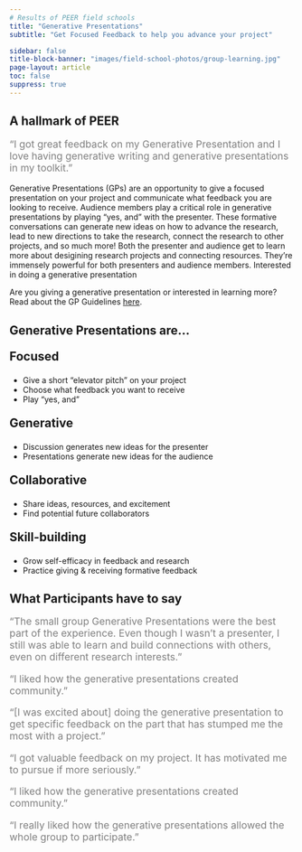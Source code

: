 ```yaml
---
# Results of PEER field schools
title: "Generative Presentations"
subtitle: "Get Focused Feedback to help you advance your project"

sidebar: false
title-block-banner: "images/field-school-photos/group-learning.jpg"
page-layout: article
toc: false
suppress: true
---
```


## A hallmark of PEER
::: {style="font-size: 125%; color: gray;"}
“I got great feedback on my Generative Presentation and I love having generative writing and generative presentations in my toolkit.”
:::

Generative Presentations (GPs) are an opportunity to give a focused presentation on your project and communicate what feedback you are looking to receive. Audience members play a critical role in generative presentations by playing "yes, and" with the presenter. These formative conversations can generate new ideas on how to advance the research, lead to new directions to take the research, connect the research to other projects, and so much more! Both the presenter and audience get to learn more about desigining research projects and connecting resources. They’re immensely powerful for both presenters and audience members. Interested in doing a generative presentation

Are you giving a generative presentation or interested in learning more? Read about the GP Guidelines [here](gen-pres-guidelines.qmd).

## Generative Presentations are...

::: {.quarto-listing .quarto-listing-container-grid .list .grid .quarto-listing-cols-4 .bg-info}

:::{.g-col-1 .card .card-body .text-left .bg-info .border-info}

:::{.bi .bi-search style="font-size: 70px"}

:::
::: {style="font-size: 150%;"}
**Focused**
:::
* Give a short "elevator pitch" on your project
* Choose what feedback you want to receive
* Play "yes, and"
:::

:::{.g-col-1 .card .card-body .text-left .bg-info .border-info}

:::{.bi .bi-chat-square-dots-fill  style="font-size: 70px"}

:::

::: {style="font-size: 150%;"}
**Generative**
:::
* Discussion generates new ideas for the presenter
* Presentations generate new ideas for the audience
:::

:::{.g-col-1 .card .card-body .text-left .bg-info .border-info}

:::{.bi .bi-people-fill style="font-size: 70px"}

:::

::: {style="font-size: 150%;"}
**Collaborative**
:::
* Share ideas, resources, and excitement
* Find potential future collaborators
::: 

:::{.g-col-1 .card .card-body .text-left .bg-info .border-info}

:::{.bi .bi-gear-fill style="font-size: 70px"}

:::

::: {style="font-size: 150%;"}
**Skill-building**
:::
* Grow self-efficacy in feedback and research
* Practice giving & receiving formative feedback

:::
:::

## What Participants have to say

::: {style="font-size: 125%; color: gray;"}
"The small group Generative Presentations were the best part of the experience. Even though I wasn't a presenter, I still was able to learn and build connections with others, even on different research interests."
:::

::: {style="font-size: 125%; color: gray;"}
"I liked how the generative presentations created community."
:::

::: {style="font-size: 125%; color: gray;"}
"[I was excited about] doing the generative presentation to get specific feedback on the part that has stumped me the most with a project."
:::

::: {style="font-size: 125%; color: gray;"}
"I got valuable feedback on my project. It has motivated me to pursue if more seriously."
:::

::: {style="font-size: 125%; color: gray;"}
"I liked how the generative presentations created community."
:::

::: {style="font-size: 125%; color: gray;"}
"I really liked how the generative presentations allowed the whole group to participate."
:::